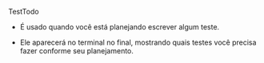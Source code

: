 TestTodo

- É usado quando você está planejando escrever algum teste.

- Ele aparecerá no terminal no final, mostrando quais testes você precisa fazer conforme seu planejamento.
